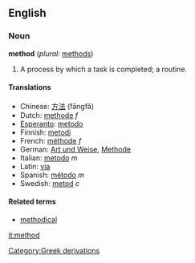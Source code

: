 ==English==

===Noun===
'''method'''  (''plural:'' [[methods]])
#A process by which a task is completed; a routine.

====Translations====
*Chinese: [[方法]] (fāngfǎ)
*Dutch: [[methode]] ''f''
*[[Esperanto]]: [[metodo]]
*Finnish: [[metodi]]
*French: [[méthode]] ''f''
*German: [[Art und Weise]], [[Methode]]
*Italian: [[metodo]] ''m''
*Latin: [[via]]
*Spanish: [[método]] ''m''
*Swedish: [[metod]] ''c''

====Related terms====
*[[methodical]]

[[it:method]]
[[Category:Greek derivations]]